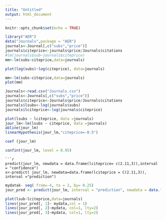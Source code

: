 ```yaml
---
title: "Untitled"
output: html_document
---
```


```r
knitr::opts_chunk$set(echo = TRUE)
```

```r
library("AER")
data("Journals",package = "AER")
journals<-Journal[,c("subs","price")]
journals$citeprice<-journals$price/Journals$citations
#lm(journals$sub~journals$citeprice)
mm<-lm(subs~citeprice,data=journals)
```


```r
plot(log(subs)~log(citeprice), data=journals)
```


```r
mm<-lm(subs~citeprice,data=journals)
plot(mm)
```

```r
Journals<-read.csv("Journals.csv")
journals<-Journals[,c("subs","price")]
journals$citeprice<-Journals$price/Journals$citations
journals$lsubs<-log(journals$subs)
journals$lciteprice<-log(journals$citeprice)

plot(lsubs ~ lciteprice, data =journals)
jour_lm<-lm(lsubs ~ citeprice, data =journals)
abline(jour_lm)
linearHypothesis(jour_lm,"citeprice=-0.5")
```

```r
coef (jour_lm) 

confint(jour_lm, level = 0.95)
```

```
```r
predict(jour_lm, newdata = data.frame(lciteprice= c(2.11,3)),interval = "confidence")
x<-predict( jour_lm, newdata=data.frame(lciteprice = C(2.11,3)), interval ="prediction")
```
```r
mydatak- seq( from=-4, to = 2, by= 0.25)
jour_pred <- predict(jour_lm, interval = "prediction", newdata = data.frame(lciteprice = mydata))

plot(lsub~lciteprice,data=journals)
lines(jour_pred[, 1]~ mydata,col = 1)
lines(jour_pred[, 2]~mydata, col=1, lty=2)
lines(jour_pred[, 3]~mydata, col=1, lty=2)
```

